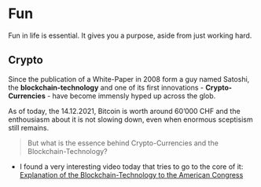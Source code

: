# Fun

Fun in life is essential. It gives you a purpose, aside from just working hard.

## Crypto

Since the publication of a White-Paper in 2008 form a guy named Satoshi, the **blockchain-technology** and one of its first innovations - **Crypto-Currencies** - have become immensly hyped up across the glob. 

As of today, the 14.12.2021, Bitcoin is worth around 60'000 CHF and the enthousiasm about it is not slowing down, even when enormous sceptisism still remains. 

> But what is the essence behind Crypto-Currencies and the Blockchain-Technology?

- I found a very interesting video today that tries to go to the core of it: [Explanation of the Blockchain-Technology to the American Congress](https://www.youtube.com/watch?v=pSTNhBlfV_s&t=1m30s)

